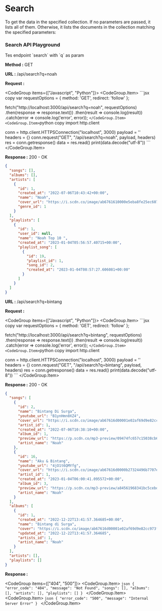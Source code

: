 
# Search

To get the data in the specified collection. If no parameters are passed, it lists all of them.
Otherwise, it lists the documents in the collection matching the specified parameters:

### Search API Playground

<ApiPlayground method="GET" endpoint="search" param={true} paramName="q">
	Tes endpoint `search` with `q` as param
</ApiPlayground>

**Method :** <Badge variant="success">GET</Badge>

**URL :** <Badge variant="dark">/api/search?q=noah</Badge>

**Request :**

<CodeGroup items={["Javascript", "Python"]}>
	<CodeGroup.Item>
	```jsx copy
	var requestOptions = {
      method: 'GET',
      redirect: 'follow'
  };

  fetch("http://localhost:3000/api/search?q=noah", requestOptions)
      .then(response => response.text())
      .then(result => console.log(result))
      .catch(error => console.log('error', error));
	```
	</CodeGroup.Item>
	<CodeGroup.Item>
	```python copy
  import http.client

  conn = http.client.HTTPSConnection("localhost", 3000)
  payload = ''
  headers = {}
  conn.request("GET", "/api/search?q=noah", payload, headers)
  res = conn.getresponse()
  data = res.read()
  print(data.decode("utf-8"))
	```
	</CodeGroup.Item>
</CodeGroup>

**Response :** <BadgeOutline variant="success">200 - OK</BadgeOutline>

```json
{
  "songs": [],
  "albums": [],
  "artists": [
    {
      "id": 1,
      "created_at": "2022-07-06T10:43:42+00:00",
      "name": "Noah",
      "cover_url": "https://i.scdn.co/image/ab6761610000e5eba8fe25ec607f3cca02f5db6c",
      "genre_id": 1
    }
  ],
  "playlists": [
    {
      "id": 1,
      "user_id": null,
      "name": "Noah Top 10 ",
      "created_at": "2023-01-04T05:56:57.40715+00:00",
      "playlist_song": [
        {
          "id": 19,
          "playlist_id": 1,
          "song_id": 2,
          "created_at": "2023-01-04T08:57:27.606081+00:00"
        }
      ]
    }
  ]
}
```

**URL :** <Badge variant="dark">/api/search?q=bintang</Badge>

**Request :**

<CodeGroup items={["Javascript", "Python"]}>
	<CodeGroup.Item>
	```jsx copy
	var requestOptions = {
      method: 'GET',
      redirect: 'follow'
  };

  fetch("http://localhost:3000/api/search?q=bintang", requestOptions)
      .then(response => response.text())
      .then(result => console.log(result))
      .catch(error => console.log('error', error));
	```
	</CodeGroup.Item>
	<CodeGroup.Item>
	```python copy
  import http.client

  conn = http.client.HTTPSConnection("localhost", 3000)
  payload = ''
  headers = {}
  conn.request("GET", "/api/search?q=bintang", payload, headers)
  res = conn.getresponse()
  data = res.read()
  print(data.decode("utf-8"))
	```
	</CodeGroup.Item>
</CodeGroup>

**Response :** <BadgeOutline variant="success">200 - OK</BadgeOutline>

```json
{
  "songs": [
    {
      "id": 2,
      "name": "Bintang Di Surga",
      "youtube_url": "B1ynHmn0XZ4",
      "cover_url": "https://i.scdn.co/image/ab67616d00001e02af69d9e82cc973f608481610",
      "artist_id": 1,
      "created_at": "2022-07-06T10:38:10+00:00",
      "album_id": 1,
      "preview_url": "https://p.scdn.co/mp3-preview/09474fc657c15038cb699afa4a52b4fac9383d62",
      "artist_name": "Noah"
    },
    {
      "id": 16,
      "name": "Aku & Bintang",
      "youtube_url": "4jO1t6QMYfg",
      "cover_url": "https://i.scdn.co/image/ab67616d0000b27324496b7707e9304c4ad76c5a",
      "artist_id": 1,
      "created_at": "2023-01-04T06:00:41.095572+00:00",
      "album_id": 3,
      "preview_url": "https://p.scdn.co/mp3-preview/a84561968341bc5cebdc98bacebd104e8dcc5856",
      "artist_name": "Noah"
    }
  ],
  "albums": [
    {
      "id": 1,
      "created_at": "2022-12-22T13:41:57.364685+00:00",
      "name": "Bintang di Surga",
      "cover": "https://i.scdn.co/image/ab67616d00001e02af69d9e82cc973f608481610",
      "updated_at": "2022-12-22T13:41:57.364685",
      "artists_id": 1,
      "artist_name": "Noah"
    }
  ],
  "artists": [],
  "playlists": []
}
```

**Response :** 

<CodeGroup items={["404", "500"]}>
	<CodeGroup.Item>
	```json
	{
        "error_code": "404",
        "message": "Not Found",
        "songs": [],
        "albums": [],
        "artists": [],
        "playlists": []
	}
	```
	</CodeGroup.Item>
	<CodeGroup.Item>
	```json
	{
		"error_code": "500",
		"message": "Internal Server Error"
	}
	```
	</CodeGroup.Item>
</CodeGroup>